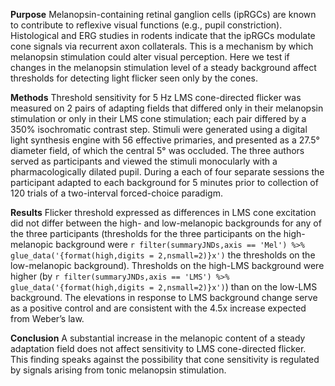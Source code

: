 **Purpose** Melanopsin-containing retinal ganglion cells (ipRGCs) are known to contribute to reflexive visual functions (e.g., pupil constriction). Histological and ERG studies in rodents indicate that the ipRGCs modulate cone signals via recurrent axon collaterals. This is a mechanism by which melanopsin stimulation could alter visual perception. Here we test if changes in the melanopsin stimulation level of a steady background affect thresholds for detecting light flicker seen only by the cones.

**Methods** Threshold sensitivity for 5 Hz LMS cone-directed flicker was measured on 2 pairs of adapting fields that differed only in their melanopsin stimulation or only in their LMS cone stimulation; each pair differed by a 350% isochromatic contrast step. Stimuli were generated using a digital light synthesis engine with 56 effective primaries, and presented as a 27.5° diameter field, of which the central 5° was occluded. The three authors served as participants and viewed the stimuli monocularly with a pharmacologically dilated pupil. During a each of four separate sessions the participant adapted to each background for 5 minutes prior to collection of 120 trials of a two-interval forced-choice paradigm.

**Results** Flicker threshold expressed as differences in LMS cone excitation did not differ between the high- and low-melanopic backgrounds for any of the three participants (thresholds for the three participants on the high-melanopic background were `r filter(summaryJNDs,axis == 'Mel') %>% glue_data('{format(high,digits = 2,nsmall=2)}x')` the thresholds on the low-melanopic background). Thresholds on the high-LMS background were higher (by `r filter(summaryJNDs,axis == 'LMS') %>% glue_data('{format(high,digits = 2,nsmall=2)}x')`) than on the low-LMS background. The elevations in response to LMS background change serve as a positive control and are consistent with the 4.5x increase expected from Weber's law.

**Conclusion** A substantial increase in the melanopic content of a steady adaptation field does not affect sensitivity to LMS cone-directed flicker. This finding speaks against the possibility that cone sensitivity is regulated by signals arising from tonic melanopsin stimulation.